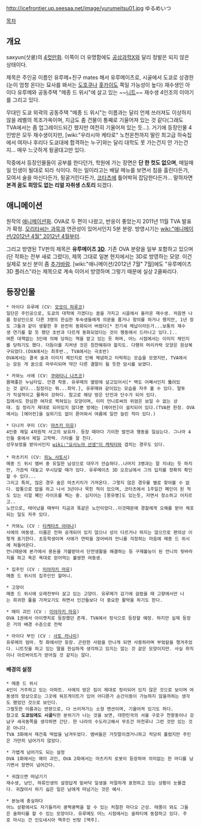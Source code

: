 http://icefrontier.up.seesaa.net/image/yurumeitsu01.jpg
ゆるめいつ

[[목차]]
== 개요 ==
saxyun(삿큥)의 [[4컷만화]]. 이쪽이 더 유명함에도 [[공상과학X]]와 달리 정발은 되지 않은 상태이다.

제목은 주인공 이름인 유루메+친구 mates 해서 유루메이츠로, 시골에서 도쿄로 상경한(눈이 엄청 온다는 묘사를 봐서는 [[도호쿠]]나 [[홋카이도]] 쪽일 가능성이 높다) 재수생인 아이다 유루메와 공동주택 "메종 드 위시"에 살고 있는 ~~[[니트]]~~ 재수생 4인조의 이야기를 그리고 있다.

무대인 도쿄 외곽의 공동주택 "메종 드 위시"는 이름과는 달리 언제 쓰러져도 이상하지 않을 레벨의 목조가옥이며, 지금도 좀 건물이 통째로 기울어져 있는 것 같다(그래도 TVA에서는 좀 업그레이드되긴 했지만 여전히 기울어져 있는 듯...). 거기에 등장인물 4인방은 모두 재수생이지만, [wiki:"우라시마 케타로" 노천온천까지 딸린 최고급 하숙집에서 여자나 후리다 도쿄대에 합격하는 누구]와는 달리 대학도 못 가는건지 안 가는건지... 매우 느긋하게 뒹굴대고만 있다. 

작중에서 등장인물들이 공부를 한다던가, 학원에 가는 장면은 '''단 한 컷도 없으며''', 매일매일 인생이 될대로 되라 식이다. 하는 일이라고는 배달 메뉴를 보면서 침을 흘린다든가, 모여서 술을 마신다든가, 뒹굴거린다든가, [[코타츠]]에 틀어박혀 잡담한다든가... 말하자면 '''본격 꿈도 희망도 없는 리얼 자취생 스토리''' 되겠다.

== 애니메이션 ==
원작의 [[애니메이션]]화. OVA로 두 편이 나왔고, 반응이 좋았는지 2011년 11월 TVA 발표가 확정. [[모리타씨는 과묵]]과 연관성이 있어서인지 5분 분량. 방영시기는 [[wiki:"애니메이션/2012년 4월" 2012년 4월]]부터. 

그리고 방영된 TV판의 제목은 '''유루메이츠 [[3D]]'''. 기존 OVA 분량을 일부 포함하고 있으며(단 작화는 전부 새로 그렸다), 제목 그대로 일본 현지에서는 3D로 방영하는 모양. 이건 실제로 보신 분이 좀 [[추가바람]]. [wiki:"애니메이션/2012년 7월" 7월]에도 "유루메이츠 3D 플러스"라는 제목으로 계속 이어서 방영하며 그렇기 때문에 실상 2쿨짜리다.

== 등장인물 ==
 * 아이다 유루메 (CV: [[모모이 하루코]])
 일단은 주인공으로, 도쿄의 대학에 가겠다는 꿈을 가지고 시골에서 올라온 재수생. 처음엔 나름 정상인으로 다른 3명의 한심한 투숙생들에게 의문을 품거나 항의를 하거나 했지만, 1년 정도 그들과 같이 생활한 후 완전히 동화되어 버렸다[* 전기세 체납이라든가...보통의 재수생 연기를 할 듯 했던 초반과 다르게 동화되었다는 것이 행동에서 드러나고 있다.].. 
 여튼 대책없는 3인에 의해 당하는 역을 맡고 있는 듯 하며, 어느 시점에서는 이미지 체인지를 당하기도 했다. 더듬이를 지켜낸 것은 칭찬해줘야 할지도. 다행히 머리카락 모양은 원상복구되었다.(OVA에서는 최후반., TVA에서는 극초반)
 OVA에서는 결국 술과 이미지 체인지로 인해 체념하고 타락하는 모습을 모였지만, TVA에서는 모든 게 꿈으로 마무리되며 약간 다른 결말이 될 듯한 암시를 보였다.

 * 카와노 사에 (CV: [[쿠와타니 나츠코]])
 몸매좋은 누님타입. 안경 착용. 유루메의 옆방에 살고있어서[* 벽도 어째서인지 뚫려있는 것 같다...짐정리는 뭐...최악.], 유루메와 같이있는 모습을 자주 볼 수 있다. 말투가 직설적이고 물욕이 강하다. 참고로 해당 방은 단전과 단수가 되어 있다.
 집에서도 한심한 여자로 찍혀있는 모양이며, 이미 언니로써의 위엄은 보일 수 없는 상태. 짐 정리가 제대로 되어있지 않다뿐 방에는 [에어컨]이 설치되어 있다.(TVA판 한정. OVA에서는 [에어컨]을 실외기도 없이 뜯어와서 여름에 일만 늘린 적이 있다.)

 * 다나카 쿠미 (CV: [[마츠키 미유]])
 4인중 제일 4차원적 사고의 보유자. 등장 때마다 기이한 발언과 행동을 일삼는다. 그나마 4인들 중에서 제일 고학력. 기타를 잘 친다. 
 성우보정을 받아서인지 [[wiki:"요시노야 선생"이 캐릭터]]와 겹치는 경우도 있다.
 
 * 마츠키치 (CV: [[히노 사토시]])
 메종 드 위시 멤버 중 유일한 남성으로 대우가 안습하다..나머지 3명과는 잘 지내는 듯 하지만, 가끔씩 대놓고 무시당할 때가 있다. 유루메이츠 3D 오프닝에서 그의 입지를 정확히 확인할 수 있다...
 그리고 특히, 많은 경우 술은 마츠키치가 가져온다. 그렇지 않은 경우를 별로 찾아볼 수 없다. 밥통으로 밥을 하고 나서 3년이나 묵힌 적이 있으며, 코타츠에서 1주일간 폐인이 된 적도 있는 리얼 폐인 라이프를 찍는 중. 심지어는 [몽유병]도 있는듯, 자면서 청소하고 어지르고..
 노안으로, 태어났을 때부터 지금과 똑같은 노안이었다..이것때문에 경찰에게 오해를 받아 체포되는 일도 자주 있다.

 * 카와노 (CV : [[타케타츠 아야나]])
 사에의 여동생. 이름은 전혀 공개되어 있지 않으나 성이 다르거나 하지는 않으므로 편의상 이렇게 표기한다. 초등학생이며 사에가 연락을 끊어버려 언니를 걱정하는 마음에 메종 드 위시에 쳐들어온다. 
 언니때문에 본가에서 용돈을 가불받아서 단전생활을 해결하는 등 구제불능이 된 언니의 뒷바라지를 하고 욕은 욕대로 얻어먹는 불쌍한 여동생.

 * 집주인 (CV : [[미야자키 마유]])
 메종 드 위시의 집주인인 할머니.

 * 고양이
 메종 드 위시에 오래전부터 살고 있는 고양이. 유루메가 감기에 걸렸을 때 고향에서만 나는 희귀한 풀을 가져오기도 하면서 인간들보다 더 중요한 활약을 하기도 한다.

 * 매미 괴인 (CV : [[미야자키 마유]])
 OVA 1권에서 아이캣치로 등장했던 존재. TVA에서 정식으로 등장할 예정. 하지만 실제 등장은 거의 배경 수준으로 전락

 * 아이다 부인 (CV : [[사토 카나미]])
 유루메의 엄마. 첫 화에서만 등장. 곤란한 사람을 만나게 되면 사용하라며 부엌칼을 챙겨주었다. 니트짓을 하고 있는 딸을 한심하게 생각하고 있지는 않는 것 같은 모양이지만. 사실 취직이나 아르바이트가 얻어질 것 같지는 않다.

==== 배경의 설정 ====
 * 메종 드 위시
 4인이 거주하고 있는 아파트. 사에의 방은 짐이 제대로 정리되어 있지 않은 것으로 보이며 여동생의 망상으로는 그곳에 워프게이트가 있어 어디론가 순간이동이 가능하지 않을까하는 생각도 했었던 것으로 보인다.
 그럴듯한 이름과는 딴판으로, 다 쓰러져가는 소형 맨션이며, 기울어져 있기도 하다.
 참고로 '''도쿄임에도 시골'''틱한 분위기가 나는 것을 보면, 대한민국의 서울 구로구 천왕동이나 강남구 세곡동쪽을 생각하면 간단. 한 나라의 수도라고해서 무조건 마천루나 그런 것만 있는 것은 아니다.
 TVA 3화에서 재건축 떡밥을 남겨두었다. 멤버들은 거짓말이겠거니하고 적당히 흘렸지만 주인은 가만히 넘어가지 않았다.

 * 가볍게 넘어가도 되는 설정
 OVA 1화에서는 매미 괴인, OVA 2화에서는 마츠키치 로봇이 등장하여 의미없는 한 마디를 남기면서 장면이 넘어간다.

 * 귀찮으면 떠넘기기
 재수생, 낭인, 하류인생의 설정답게 밑바닥 일생을 처절하게 표현하고 있는 상황이 눈물겹다. 귀찮아서 하기 싫은 일은 남에게 떠넘기는 것은 예사.

 * 본능에 충실하다
 어느 상황에서도 자기들끼리 쿵짝쿵짝을 할 수 있는 처절한 마다오 근성. 태풍이 와도 그들은 술파티를 할 수 있는 모양이다. 유루메도 어느 시점에서는 술파티에 동참하고 있다. 주로 마시는 건 인도네시아 맥주인 빈탕 [맥주].
